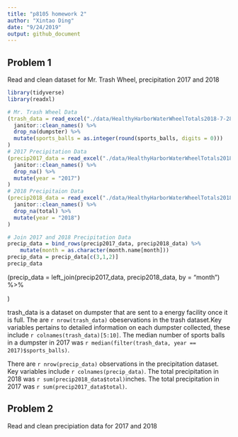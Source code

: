 ```yaml
---
title: "p8105 homework 2"
author: "Xintao Ding"
date: "9/24/2019"
output: github_document
---
```


## Problem 1
Read and clean dataset for Mr. Trash Wheel, precipitation 2017 and 2018

```r
library(tidyverse)
library(readxl)

# Mr. Trash Wheel Data
(trash_data = read_excel("./data/HealthyHarborWaterWheelTotals2018-7-28.xlsx", sheet = "Mr. Trash Wheel", range = cell_cols("A:N")) %>% 
  janitor::clean_names() %>% 
  drop_na(dumpster) %>% 
  mutate(sports_balls = as.integer(round(sports_balls, digits = 0)))
)
# 2017 Precipitation Data 
(precip2017_data = read_excel("./data/HealthyHarborWaterWheelTotals2018-7-28.xlsx", sheet = "2017 Precipitation", range = "A2:B14") %>% 
  janitor::clean_names() %>% 
  drop_na() %>% 
  mutate(year = "2017")
)
# 2018 Precipitaion Data
(precip2018_data = read_excel("./data/HealthyHarborWaterWheelTotals2018-7-28.xlsx", sheet = "2018 Precipitation", range = "A2:B14") %>% 
  janitor::clean_names() %>% 
  drop_na(total) %>% 
  mutate(year = "2018")
)

# Join 2017 and 2018 Precipitation Data
precip_data = bind_rows(precip2017_data, precip2018_data) %>%  
    mutate(month = as.character(month.name[month])) 
precip_data = precip_data[c(3,1,2)]
precip_data
```
(precip_data = 
  left_join(precip2017_data, precip2018_data, by = "month") %>% 
   
)


trash_data is a dataset on dumpster that are sent to a energy facility once it is full. The are `r nrow(trash_data)` obeservations in the trash dataset.Key variables pertains to detailed information on each dumpster collected, these include `r colnames(trash_data)[5:10]`. The median number of sports balls in a dumpster in 2017 was `r median(filter(trash_data, year == 2017)$sports_balls)`.

There are `r nrow(precip_data)` observations in the precipitation dataset. Key variables include `r colnames(precip_data)`. The total precipitation in 2018 was `r sum(precip2018_data$total)`inches. The total precipitation in 2017 was `r sum(precip2017_data$total)`. 

## Problem 2
Read and clean precipiation data for 2017 and 2018
```r


``` 

